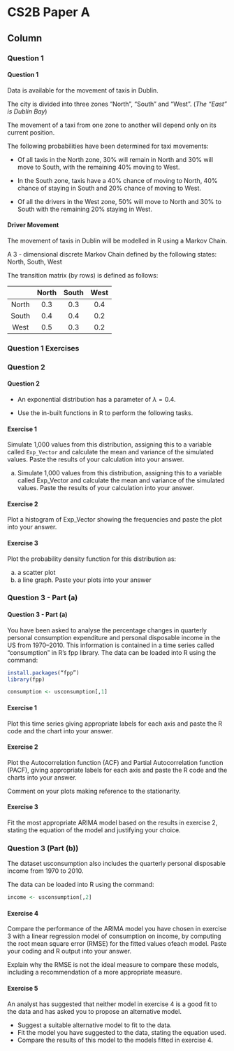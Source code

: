 
CS2B Paper A {data-navmenu="R for Risk Modelling and Survival Analysis"}
==============================================================

Column {.tabset}
--------------------------------


### Question 1
<h4> Question 1</h4>
Data is available for the movement of taxis in Dublin. 

The city is divided into three zones “North”, “South” and “West”. (*The “East” is Dublin Bay*)

The movement of a taxi from one zone to another will depend only on its current position. 

The following probabilities have been determined for taxi movements:


* Of all taxis in the North zone, 30% will remain in North and 30% will move to South, with the remaining 40% moving to West.

* In the South zone, taxis have a 40% chance of moving to North, 40% chance of staying in South and 20% chance of moving to West.

* Of all the drivers in the West zone, 50% will move to North and 30% to South with the remaining 20% staying in West.

#### Driver Movement
The movement of taxis in Dublin will be modelled in R using a Markov Chain.


A 3 - dimensional discrete Markov Chain defined by the following states:
North, South, West

The transition matrix (by rows) is defined as follows:

|| North | South | West |
| :----:| :----:|:----:|:----:|
|North | 0.3 | 0.3 | 0.4|
|South | 0.4 | 0.4 | 0.2|
|West | 0.5 | 0.3 | 0.2|

### Question 1 Exercises

### Question 2

<h4> Question 2  </h4>
* An exponential distribution has a parameter of $\lambda = 0.4$.

* Use the in-built functions in R to perform the following tasks.



#### Exercise 1


Simulate 1,000 values from this distribution, assigning this to a variable called ``Exp_Vector`` and calculate the mean and variance of
the simulated values. Paste the results of your calculation into your answer.

(a) Simulate 1,000 values from this distribution, assigning this to a 
variable called Exp_Vector and calculate the mean and variance of 
the simulated values. 
Paste the results of your calculation into your answer.


#### Exercise 2
Plot a histogram of Exp_Vector showing the frequencies and paste 
the plot into your answer.


#### Exercise 3
Plot the probability density function for this distribution as:

a. a scatter plot
b. a line graph.
Paste your plots into your answer
 
 
 
### Question 3 - Part (a)

<h4>Question 3 - Part (a)</h4>
You have been asked to analyse the percentage changes in quarterly personal 
consumption expenditure and personal disposable income in the US from 1970–2010. 
This information is contained in a time series called “consumption” in R’s fpp library.
The data can be loaded into R using the command: 

```r
install.packages(“fpp”)
library(fpp)

consumption <- usconsumption[,1]
```


#### Exercise 1
Plot this time series giving appropriate labels for each axis and paste the R 
code and the chart into your answer. 

#### Exercise 2
Plot the Autocorrelation function (ACF) and Partial Autocorrelation 
function (PACF), giving appropriate labels for each axis and paste the R code and the charts into your answer. <p>
Comment on your plots making reference to the stationarity. 

#### Exercise 3
Fit the most appropriate ARIMA model based on the results in exercise 2, 
stating the equation of the model and justifying your choice. 


### Question 3 (Part (b))

The dataset usconsumption also includes the quarterly personal disposable income from 1970 to 2010. 
<p>
The data can be loaded into R using the command:

```r
income <- usconsumption[,2]
```

#### Exercise 4 
Compare the performance of the ARIMA model you have chosen in 
exercise 3 with a linear regression model of consumption on income, by computing the root mean square error (RMSE) for the fitted values ofeach model. Paste your coding and R output into your answer.
<p>
Explain why the RMSE is not the ideal measure to compare these models, including a recommendation of a more appropriate measure.

<p>
#### Exercise 5
An analyst has suggested that neither model in exercise 4 is a good fit to the data and has asked you to propose an alternative model.

* Suggest a suitable alternative model to fit to the data. 
* Fit the model you have suggested to the data, stating the equation used.
* Compare the results of this model to the models fitted in exercise 4. 
 